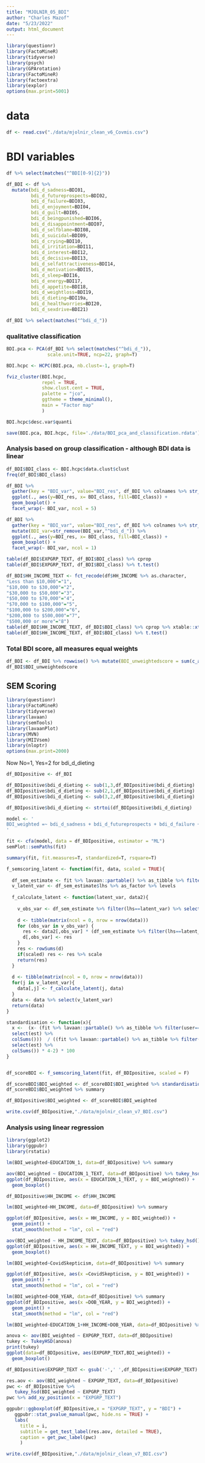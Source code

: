```yaml
---
title: "MJOLNIR_05_BDI"
author: "Charles Mazof"
date: "5/23/2022"
output: html_document
---
```


```r
library(questionr)
library(FactoMineR)
library(tidyverse)
library(psych)
library(GPArotation)
library(FactoMineR)
library(factoextra)
library(explor)
options(max.print=5001)
```

# data

```r
df <- read.csv("./data/mjolnir_clean_v6_Covmis.csv")
```

# BDI variables

```r
df %>% select(matches("^BDI[0-9]{2}"))
```
```r
df_BDI <- df %>%
  mutate(bdi_d_sadness=BDI01,
         bdi_d_futureprospects=BDI02,
         bdi_d_failure=BDI03,
         bdi_d_enjoyment=BDI04,
         bdi_d_guilt=BDI05,
         bdi_d_beingpunished=BDI06,
         bdi_d_disappointment=BDI07,
         bdi_d_selfblame=BDI08,
         bdi_d_suicidal=BDI09,
         bdi_d_crying=BDI10,
         bdi_d_irritation=BDI11,
         bdi_d_interest=BDI12,
         bdi_d_decisive=BDI13,
         bdi_d_selfattractiveness=BDI14,
         bdi_d_motivation=BDI15,
         bdi_d_sleep=BDI16,
         bdi_d_energy=BDI17,
         bdi_d_appetite=BDI18,
         bdi_d_weightloss=BDI19,
         bdi_d_dieting=BDI19a,
         bdi_d_healthworries=BDI20,
         bdi_d_sexdrive=BDI21)
```

```r
df_BDI %>% select(matches("^bdi_d_"))
```

### qualitative classification
```r
BDI.pca <- PCA(df_BDI %>% select(matches("^bdi_d_")),
               scale.unit=TRUE, ncp=22, graph=T)
```

```r
BDI.hcpc <- HCPC(BDI.pca, nb.clust=-1, graph=T)
```
```r
fviz_cluster(BDI.hcpc,
             repel = TRUE, 
             show.clust.cent = TRUE, 
             palette = "jco", 
             ggtheme = theme_minimal(),
             main = "Factor map"
             )
```

```r
BDI.hcpc$desc.var$quanti
```

```r
save(BDI.pca, BDI.hcpc, file='./data/BDI_pca_and_classification.rdata')
```

### Analysis based on group classification - although BDI data is linear

```r
df_BDI$BDI_class <- BDI.hcpc$data.clust$clust
freq(df_BDI$BDI_class)
```

```r
df_BDI %>%
  gather(key = "BDI_var", value="BDI_res", df_BDI %>% colnames %>% str_detect("^bdi_d_") %>% which) %>%
  ggplot(., aes(y=BDI_res, x= BDI_class, fill=BDI_class)) +
  geom_boxplot() +
  facet_wrap(~ BDI_var, ncol = 5)

df_BDI %>%
  gather(key = "BDI_var", value="BDI_res", df_BDI %>% colnames %>% str_detect("^bdi_d_") %>% which) %>%
  mutate(BDI_var=str_remove(BDI_var,"^bdi_d_")) %>%
  ggplot(., aes(y=BDI_res, x= BDI_class, fill=BDI_class)) +
  geom_boxplot() +
  facet_wrap(~ BDI_var, ncol = 1)

```

```r
table(df_BDI$EXPGRP_TEXT, df_BDI$BDI_class) %>% cprop
table(df_BDI$EXPGRP_TEXT, df_BDI$BDI_class) %>% t.test()
```

```r
df_BDI$HH_INCOME_TEXT <- fct_recode(df$HH_INCOME %>% as.character,
"Less than $10,000"="1",
"$10,000 to $30,000"="2",
"$30,000 to $50,000"="3",
"$50,000 to $70,000"="4",
"$70,000 to $100,000"="5",
"$100,000 to $200,000"="6",
"$200,000 to $500,000"="7",
"$500,000 or more"="8")
table(df_BDI$HH_INCOME_TEXT, df_BDI$BDI_class) %>% cprop %>% xtable::xtable()
table(df_BDI$HH_INCOME_TEXT, df_BDI$BDI_class) %>% t.test()
```

### Total BDI score, all measures equal weights
```r
df_BDI <- df_BDI %>% rowwise() %>% mutate(BDI_unweightedscore = sum(c_across(matches("^bdi_d_")))*100/86)
df_BDI$BDI_unweightedscore
```

## SEM Scoring

```r
library(questionr)
library(FactoMineR)
library(tidyverse)
library(lavaan)
library(semTools)
library(lavaanPlot)
library(MVN)
library(MIIVsem)
library(nloptr) 
options(max.print=2000)
```

Now No=1, Yes=2 for bdi_d_dieting
```r
df_BDIpositive <- df_BDI

df_BDIpositive$bdi_d_dieting <- sub(1,3,df_BDIpositive$bdi_d_dieting)
df_BDIpositive$bdi_d_dieting <- sub(2,1,df_BDIpositive$bdi_d_dieting)
df_BDIpositive$bdi_d_dieting <- sub(3,2,df_BDIpositive$bdi_d_dieting)

df_BDIpositive$bdi_d_dieting <- strtoi(df_BDIpositive$bdi_d_dieting)

```

```r
model <- '
BDI_weighted =~ bdi_d_sadness + bdi_d_futureprospects + bdi_d_failure + bdi_d_enjoyment + bdi_d_guilt + bdi_d_beingpunished + bdi_d_disappointment + bdi_d_selfblame + bdi_d_suicidal + bdi_d_crying + bdi_d_irritation + bdi_d_interest + bdi_d_decisive + bdi_d_selfattractiveness + bdi_d_motivation + bdi_d_sleep + bdi_d_energy + bdi_d_appetite + bdi_d_weightloss + bdi_d_dieting + bdi_d_healthworries + bdi_d_sexdrive
'
```

```r
fit <- cfa(model, data = df_BDIpositive, estimator = "ML")
semPlot::semPaths(fit)
```
```r
summary(fit, fit.measures=T, standardized=T, rsquare=T) 
```

```r
f_semscoring_latent <- function(fit, data, scaled = TRUE){
  
  df_sem_estimate <- fit %>% lavaan::partable() %>% as_tibble %>% filter(user==1)
  v_latent_var <- df_sem_estimate$lhs %>% as_factor %>% levels
  
  f_calculate_latent <- function(latent_var, data2){
    
    v_obs_var <- df_sem_estimate %>% filter(lhs==latent_var) %>% select(rhs) %>% as_vector()
    
    d <- tibble(matrix(ncol = 0, nrow = nrow(data)))
    for (obs_var in v_obs_var) {
      res <- data2[,obs_var] * (df_sem_estimate %>% filter(lhs==latent_var, rhs==obs_var) %>% select(est) %>% as.numeric())
      d[,obs_var] <- res
    }
    res <- rowSums(d)
    if(scaled) res <- res %>% scale
    return(res)
  }
  
  d <- tibble(matrix(ncol = 0, nrow = nrow(data)))
  for(j in v_latent_var){
    data[,j] <- f_calculate_latent(j, data)
  }
  data <- data %>% select(v_latent_var)
  return(data)
}
```


```r
standardisation <- function(x){
  x <-  (x- (fit %>% lavaan::partable() %>% as_tibble %>% filter(user==1) %>%
  select(est) %>%
  colSums()))  / ((fit %>% lavaan::partable() %>% as_tibble %>% filter(user==1) %>%
  select(est) %>%
  colSums()) * 4-2) * 100
}
```


```r

```



```r
df_scoreBDI <- f_semscoring_latent(fit, df_BDIpositive, scaled = F)

df_scoreBDI$BDI_weighted <- df_scoreBDI$BDI_weighted %>% standardisation()
df_scoreBDI$BDI_weighted %>% summary

df_BDIpositive$BDI_weighted <- df_scoreBDI$BDI_weighted
```

```r
write.csv(df_BDIpositive,"./data/mjolnir_clean_v7_BDI.csv")
```

### Analysis using linear regression

```r
library(ggplot2)
library(ggpubr)
library(rstatix)
```

```r
lm(BDI_weighted~EDUCATION_1, data=df_BDIpositive) %>% summary
```

```r
aov(BDI_weighted ~ EDUCATION_1_TEXT, data=df_BDIpositive) %>% tukey_hsd()
ggplot(df_BDIpositive, aes(x = EDUCATION_1_TEXT, y = BDI_weighted)) + 
  geom_boxplot()
```


```r
df_BDIpositive$HH_INCOME <- df$HH_INCOME
```

```r
lm(BDI_weighted~HH_INCOME, data=df_BDIpositive) %>% summary
```

```r
ggplot(df_BDIpositive, aes(x = HH_INCOME, y = BDI_weighted)) + 
  geom_point() +
  stat_smooth(method = "lm", col = "red")
```

```r
aov(BDI_weighted ~ HH_INCOME_TEXT, data=df_BDIpositive) %>% tukey_hsd()
ggplot(df_BDIpositive, aes(x = HH_INCOME_TEXT, y = BDI_weighted)) + 
  geom_boxplot()
```


```r
lm(BDI_weighted~CovidSkepticism, data=df_BDIpositive) %>% summary
```

```r
ggplot(df_BDIpositive, aes(x =CovidSkepticism, y = BDI_weighted)) + 
  geom_point() +
  stat_smooth(method = "lm", col = "red")
```

```r
lm(BDI_weighted~DOB_YEAR, data=df_BDIpositive) %>% summary
ggplot(df_BDIpositive, aes(x =DOB_YEAR, y = BDI_weighted)) + 
  geom_point() +
  stat_smooth(method = "lm", col = "red")
```


```r
lm(BDI_weighted~EDUCATION_1+HH_INCOME+DOB_YEAR, data=df_BDIpositive) %>% summary
```

```r
anova <- aov(BDI_weighted ~ EXPGRP_TEXT, data=df_BDIpositive)
tukey <- TukeyHSD(anova)
print(tukey)
ggplot(data=df_BDIpositive, aes(EXPGRP_TEXT,BDI_weighted)) +
  geom_boxplot()
```


```r
df_BDIpositive$EXPGRP_TEXT <- gsub('-',' ',df_BDIpositive$EXPGRP_TEXT)

res.aov <- aov(BDI_weighted ~ EXPGRP_TEXT, data=df_BDIpositive)
pwc <- df_BDIpositive %>%
   tukey_hsd(BDI_weighted ~ EXPGRP_TEXT) 
pwc %>% add_xy_position(x = "EXPGRP_TEXT")

ggpubr::ggboxplot(df_BDIpositive,x = "EXPGRP_TEXT", y = "BDI") +
   ggpubr::stat_pvalue_manual(pwc, hide.ns = TRUE) +
   labs(
     title = i,
     subtitle = get_test_label(res.aov, detailed = TRUE),
     caption = get_pwc_label(pwc)
     )
```



```r
write.csv(df_BDIpositive,"./data/mjolnir_clean_v7_BDI.csv")
```

